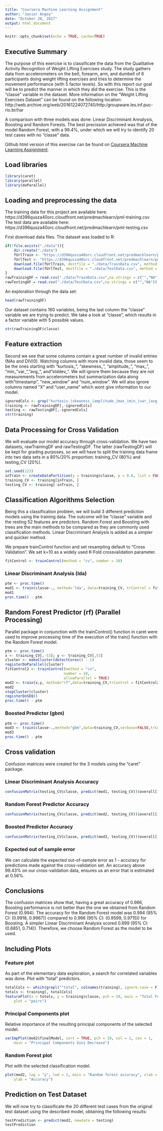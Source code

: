 ```yaml
---
title: "Coursera Machine Learning Assignment"
author: "Javier Angoy"
date: "October 28, 2017"
output: html_document
---
```

```r
knitr::opts_chunk$set(echo = TRUE, cache=TRUE)
```

## Executive Summary 
The purpose of this exercise is to classificate the data from the Qualitative Activity Recognition of Weight Lifting Exercises study.  The study gathers data from accelerometers on the belt, forearm, arm, and dumbell of 6 participants doing weight lifting exercises and tries to determine the movement performance (with 5 factor levels). So with this report our goal will be to predict the manner in which they did the exercise. This is the “classe” variable in the dataset.
More information on the “Weight Lifting Exercises Dataset” can be found on the following location:
http://web.archive.org/web/20161224072740/http:/groupware.les.inf.puc-rio.br/har

A comparison with three models was done: Linear Discriminant Annalysis, Boosting and Random Forests. The best precission achieved was that of the model Random Forest, with a 99.4%, under which we will try to identify 20 test cases with no "classe" data.

Github html version of this exercise can be found on [Coursera Machine Learning Assignment]( http://htmlpreview.github.io/?https://github.com/fjavierGIT/C8W4_Coursera_Machine_Learning/blob/master/index.html).

## Load libraries
```r
library(caret)
library(parallel)
library(doParallel)
```

## Loading and preprocessing the data
The training data for this project are available here:
https://d396qusza40orc.cloudfront.net/predmachlearn/pml-training.csv
The test data are available here:
https://d396qusza40orc.cloudfront.net/predmachlearn/pml-testing.csv

First download data files. The dataset was loaded to R:
```r
if(!file.exists("./data")){
    dir.create("./data")
    fUrlTrain <- "https://d396qusza40orc.cloudfront.net/predmachlearn/pml-training.csv"
    fUrlTest <- "https://d396qusza40orc.cloudfront.net/predmachlearn/pml-testing.csv"
    download.file(fUrlTrain, destfile = "./data/TrainData.csv", method = "auto")
    download.file(fUrlTest, destfile = "./data/TestData.csv", method = "auto")
}
rawTrainingDF = read.csv("./data/TrainData.csv",na.strings = c("","NA"))
rawTestingDF = read.csv("./data/TestData.csv",na.strings = c("","NA"))
```

An exploration through the data set:
```r
head(rawTrainingDF)
```
Our dataset contains 160 variables, being the last column the "classe" variable we are trying to predict. 
We take a look at "classe", which results in a factor variable with 5 possible values.
```r
str(rawTrainingDF$classe)
```

## Feature extraction
Second we see that some columns contain a great number of invalid entries (NAs and DIV/0).
Watching columns with more invalid data, those seem to be the ones starting with "kurtosis_", "skewness_", "amplitude_", "max_", "min_ "var_", "avg_", and "stddev_". We will ignore them because they are not measurements from accelerometers but summarization data along with "timestamp", "new_window" and "num_window". We will also ignore columns named "X" and "user_name" which wont give information to our model.
```r
ignoredCols <- grep("kurtosis_|skewness_|amplitude_|max_|min_|var_|avg_|stddev_|X|user_name|timestamp|window", names(rawTrainingDF))
training <- rawTrainingDF[,-ignoredCols]
testing <- rawTestingDF[,-ignoredCols]
str(training)
```

## Data Processing for Cross Validation
We will evaluate our model accuracy through cross-validation. We have two datasets, rawTrainingDF and rawTestingDF. The latter (rawTestingDF) will be kept for grading purposes, so we will have to split the training data frame into two data sets in a 80%/20% proportion: training_CV (80%) and testing_CV (20%).
```r
set.seed(123)
inTrain <- createDataPartition(y = training$classe, p = 0.8, list = FALSE)
training_CV <- training[inTrain, ]
testing_CV <- training[-inTrain, ]
```

## Classification Algorithms Selection
Being this a classification problem, we will build 3 different prediction models using the training data. The outcome will be “classe” variable and the resting 52 features are predictors. Random Forest and Boosting with trees are the main methods to be compared as they are commonly used classification methods. Linear Discriminant Analysis is added as a simpler and quicker method.

We prepare trainControl function and set resampling default to "Cross Validation". We set k=10 as a widely used K-Fold crossvalidation parameter.
```r
fitControl <- trainControl(method = "cv", number = 10)
```

### Linear Discriminant Analysis (lda)
```r
ptm <- proc.time()
mod1 <- train(classe~., method='lda', data=training_CV, trControl = fitControl)
mod1
proc.time() - ptm
```

## Random Forest Predictor (rf) (Parallel Processing)
Parallel package in conjunction with the trainControl() function in caret were used to improve processing time of the execution of the train() function with the Random Forest model.
```r
ptm <- proc.time()
x <- training_CV[,-53]; y <- training_CV[,53]
cluster <- makeCluster(detectCores() - 1)
registerDoParallel(cluster)
fitControl2 <- trainControl(method = "cv",
                           number = 10,
                           allowParallel = TRUE)
mod2 <- train(x,y, method="rf",data=training_CV,trControl = fitControl2)
mod2
stopCluster(cluster)
registerDoSEQ()
proc.time() - ptm
```

### Boosted Predictor (gbm)
```r
ptm <- proc.time()
mod3 <- train(classe~.,method="gbm",data=training_CV,verbose=FALSE,trControl=fitControl) 
mod3
proc.time() - ptm
```

## Cross validation
Confusion matrices were created for the 3 models using the “caret” package.

### Linear Discriminant Analysis Accuracy
```r
confusionMatrix(testing_CV$classe, predict(mod1, testing_CV))$overall[1]
```

### Random Forest Predictor Accuracy
```r
confusionMatrix(testing_CV$classe, predict(mod2, testing_CV))$overall[1]
```

### Boosted Predictor Accuracy
```r
confusionMatrix(testing_CV$classe, predict(mod3, testing_CV))$overall[1]
```

### Expected out of sample error
We can calculate the expected out-of-sample error as 1 - accuracy for predictions made against the cross-validation set. An accuracy above 99.43% on our cross-validation data, ensures us an error that is estimated at 0.56%.

## Conclusions
The confusion matrices show that, having a great accuracy of 0.966, Boosting performance is not better than the one we obtained from Random Forest (0.994). The accuracy for the Random Forest model was 0.994 (95% CI: (0.9918, 0.9967)) compared to 0.966 (95% CI: (0.9599, 0.9715)) for Boosting. A simpler Linear Discriminant Analysis scored 0.699 (95% CI: (0.6851, 0.714)). Therefore, we choose Random Forest as the model to be used.

## Including Plots

### Feature plot
As part of the elementary data exploration, a search for correlated variables was done. Plot with "total" predictors.
```r
totalCols <- which(grepl("^total", colnames(training), ignore.case = F))
totals <- training[, totalCols]
featurePlot(x = totals, y = training$classe, pch = 19, main = "Total Features plot", 
    plot = "pairs")
```

### Principal Components plot
Relative importance of the resulting principal components of the selected model. 
```r
varImpPlot(mod2$finalModel, sort = TRUE, pch = 19, col = 1, cex = 1, 
    main = "Principal Components Gini Decrease")
```

### Random Forest plot
Plot with the selected classification model.
```r
plot(mod2, log = "y", lwd = 2, main = "Random forest accuracy", xlab = "Predictors", 
    ylab = "Accuracy")
```

## Prediction on Test Dataset
We will now try to classificate the 20 different test cases from the original test dataset using the described model, obtaining the following results:
```r
testPrediction <- predict(mod2, newdata = testing)
testPrediction
```